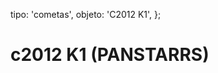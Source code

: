 
  tipo: 'cometas',
  objeto: 'C2012 K1',
};

# c2012 K1 (PANSTARRS)

<Imagen
  src="registro/c2012-k1_20140523_2012k1-pro.jpg"
  fecha="20140523"
  desc="¿Procesado?"
/>

<Imagen
  src="registro/c2012-k1_20140522_c2012k1_20140522_i88.jpg"
  fecha="20140522"
/>

<Imagen
  src="registro/c2012-k1_20140423_c2012k1_20140423_i881.jpg"
  fecha="20140423"
  desc="Comprometerse"
/>

<Imagen
  src="registro/c2012-k1_20140307_2012k1lrgb_20140307_i88.jpg"
  fecha="20140307"
/>
